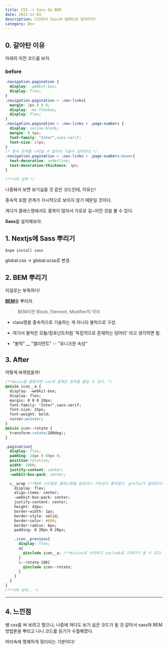 ```yaml
---
title: CSS -> Sass && BEM
date: 2022-11-03
description: CSS에서 Sass와 BEM으로 갈아타자!
category: Dev
---
```


## 0. 갈아탄 이유
아래의 이전 코드를 보자.

### before
```css showLineNumbers
.navigation.pagination {
  display: -webkit-box;
  display: flex;
}
.navigation.pagination > .nav-links{
  margin: 2px 0 0 0;
  display: -ms-flexbox;
  display: flex;
}
.navigation.pagination > .nav-links > .page-numbers {
  display: inline-block;
  margin: 0 8px;
  font-family: "Inter",sans-serif;
  font-size: 15px;
}
/* 종속 관계를 나타낼 수 없어서 기술이 길어진다.*/
.navigation.pagination > .nav-links > .page-numbers:hover{
  text-decoration: underline;
  text-decoration-thickness: 3px;
}

/**이하 생략 */
```

나중돼서 보면 보기싫을 것 같은 코드인데, 이유는!

종속적 포함 관계가 가시적으로 보이지 않기 때문일 것이다.

게다가 클래스명에서도 중복이 많아서 가로로 길~어진 것을 볼 수 있다.

<b>Sass</b>를 설치해보자.


## 1. Nextjs에 Sass 뿌리기

```
$npm install sass
```

global.css -> global.scss로 변경.


## 2. BEM 뿌리기
이걸로는 부족하다!

<b>[BEM](https://velog.io/@nemo/bem)</b>을 뿌리자.

> BEM이란 Block, Element, Modifier의 약자

- class명을 종속적으로 기술하는 게 아니라 블럭으로 구성.

- 여기서 블럭은 모듈/컴포넌트처럼 '독립적으로 존재하는 덩어리' 라고 생각하면 됨.

- "블럭" __ "엘리먼트" -- "유니크한 속성"


## 3. After
어떻게 바뀌었을까!

```css showLineNumbers
/**mixin을 활용하면 css의 중복된 정의를 줄일 수 있다. */
@mixin icon__a {
  display: -webkit-box;
  display: flex;
  margin: 0 0 0 20px;
  font-family: "Inter",sans-serif;
  font-size: 15px;
  font-weight: bold;
  cursor:pointer;
}
@mixin icon--rotate {
  transform:rotate(180deg);
}

.pagination{
  display: flex;
  padding: 20px 0 60px 0;
  position:relative;
  width: 100%;
  justify-content: center;
  -webkit-box-pack: center;

  &__wrap /**BEM 스타일로 클래스명을 달았더니 가독성이 좋아졌다. prefix가 달려있어서 그런가보다.*/
    display: flex;
    align-items: center;
    -webkit-box-pack: center;
    justify-content: center;
    height: 43px;
    border-width: 1px;
    border-style: solid;
    border-color: #000;
    border-radius: 6px;
    padding: 0 20px 0 20px;

    .icon__previous{
      display: flex;
      a{
        @include icon__a; /**mixins로 선언하고 include로 가져다가 쓸 수 있다. */
      }
      &--rotate-180{
        @include icon--rotate;
      }
    }
  }
}
/**이하 생략.. */
```

***

## 4. 느낀점
쌩 css를 써 보려고 했으나, 나중에 쳐다도 보기 싫은 코드가 될 것 같아서 sass와 BEM 방법론을 뿌리고 나니 코드를 읽기가 수월해졌다.

머리속에 명쾌하게 정리되는 기분이다!
